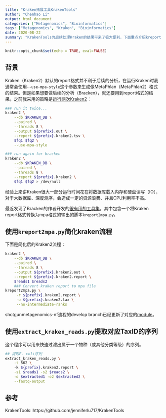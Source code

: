 ```yaml
---
title: "Kraken拓展工具KrakenTools"
author: "Chenhao Li"
output: html_document
categories: ["Metagenomics", "Bioinformatics"]
tags: ["Metagenomics", "Kraken", "Bioinformatics"]
date: 2020-08-22
summary: "KrakenTools为后续处理Kraken的结果带来了极大便利，下面重点介绍kreport2mpa.py和extract_kraken_reads.py的使用。"
---
```


```r
knitr::opts_chunk$set(echo = TRUE, eval=FALSE)
```

## 背景

Kraken（Kraken2）默认的report格式并不利于后续的分析，在运行Kraken时我通常会使用`--use-mpa-style`这个参数来生成像MetaPhlan（MetaPhlan2）格式的结果。但是如果想要做后续的分析（Bracken），就还要用到report格式的结果。之前我采用的策略是[运行两次Kraken2](https://lichenhao.netlify.app/post/2019-10-17-nextflow-kraken/)：

```sh
### run it twice...
kraken2 \
    --db $KRAKEN_DB \
    --paired \
    --threads 8 \
    --output ${prefix}.out \
    --report ${prefix}.kraken2.tsv \
    $fq1 $fq2 \
    --use-mpa-style

### run again for bracken
kraken2 \
    --db $KRAKEN_DB \
    --paired \
    --threads 8 \
    --report ${prefix}.kraken2 \
    $fq1 $fq2 > /dev/null
```

经验上来讲Kraken很大一部分运行时间花在将数据库载入内存和硬盘读写（IO），对于大数据库、深度测序，会造成一定的资源浪费、并且CPU利用率不高。

最近发现了Bracken的作者开发的[很有用的工具集](https://github.com/jenniferlu717/KrakenTools)。其中包含一个将Kraken report格式转换为mpa格式的输出的脚本`kreport2mpa.py`。

## 使用`kreport2mpa.py`简化kraken流程

下面是简化后的Kraken2流程：

```sh
kraken2 \
    --db $KRAKEN_DB \
    --paired \
    --threads 8 \
    --output ${prefix}.kraken2.out \
    --report ${prefix}.kraken2.report \
    $reads1 $reads2 
    ### Convert kraken report to mpa file
kreport2mpa.py \
     -r ${prefix}.kraken2.report \
     -o ${prefix}.kraken2.tax \
     --no-intermediate-ranks
```

shotgunmetagenomics-nf流程的develop branch已经更新了对应的[module](https://github.com/lch14forever/shotgunmetagenomics-nf/blob/develop/modules/profilers_kraken2_bracken.nf)。

## 使用`extract_kraken_reads.py`提取对应TaxID的序列

这个程序可以用来快速过滤出属于一个物种（或其他分类等级）的序列。

```sh
## 提取E. coli序列
extract_kraken_reads.py \
    -t 562 \ 
    -k ${prefix}.kraken2.report \
    -s1 $reads1 -s2 $reads2 \
    -o $extracted1 -o2 $extracted2 \
    --fastq-output
```

## 参考

KrakenTools: https://github.com/jenniferlu717/KrakenTools